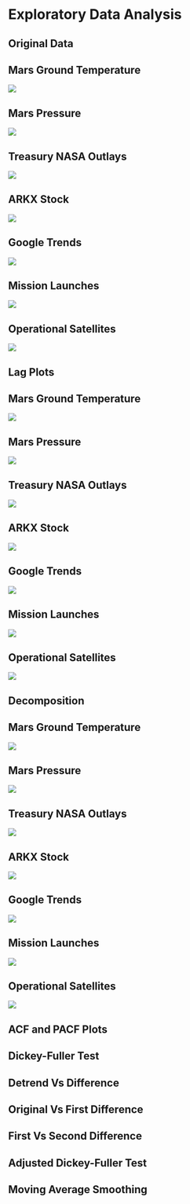 # Exploratory Data Analysis



## Original Data

::: {.panel-tabset}

## Mars Ground Temperature

![](../../docs_source/images/eda/original/original_mars_weather_ground_temperature_status.jpeg)


## Mars Pressure

![](../../docs_source/images/eda/original/original_pressure_current_pascals_status.jpeg)


## Treasury NASA Outlays

![](../../docs_source/images/eda/original/original_treasury_nasa_outlays_status.jpeg)


## ARKX Stock

![](../../docs_source/images/eda/original/original_arkx_stock_adj_close_status.jpeg)


## Google Trends

![](../../docs_source/images/eda/original/original_google_trends_space_exploration_status.jpeg)


## Mission Launches

![](../../docs_source/images/eda/original/original_launches_per_month_status.jpeg)


## Operational Satellites

![](../../docs_source/images/eda/original/original_satellites_operational_count_status.jpeg)

:::


## Lag Plots

::: {.panel-tabset}

## Mars Ground Temperature

![](../../docs_source/images/eda/lagplots/lagplots_mars_weather_ground_temperature_status.jpeg)


## Mars Pressure

![](../../docs_source/images/eda/lagplots/lagplots_pressure_current_pascals_status.jpeg)


## Treasury NASA Outlays

![](../../docs_source/images/eda/lagplots/lagplots_treasury_nasa_outlays_status.jpeg)


## ARKX Stock

![](../../docs_source/images/eda/lagplots/lagplots_arkx_stock_adj_close_status.jpeg)


## Google Trends

![](../../docs_source/images/eda/lagplots/lagplots_google_trends_space_exploration_status.jpeg)


## Mission Launches

![](../../docs_source/images/eda/lagplots/lagplots_launches_per_month_status.jpeg)


## Operational Satellites

![](../../docs_source/images/eda/lagplots/lagplots_satellites_operational_count_status.jpeg)

:::



## Decomposition


::: {.panel-tabset}

## Mars Ground Temperature

![](../../docs_source/images/eda/decomposition/decomposition_mars_weather_ground_temperature_status.jpeg)


## Mars Pressure

![](../../docs_source/images/eda/decomposition/decomposition_pressure_current_pascals_status.jpeg)


## Treasury NASA Outlays

![](../../docs_source/images/eda/decomposition/decomposition_treasury_nasa_outlays_status.jpeg)


## ARKX Stock

![](../../docs_source/images/eda/decomposition/decomposition_arkx_stock_adj_close_status.jpeg)


## Google Trends

![](../../docs_source/images/eda/decomposition/decomposition_google_trends_space_exploration_status.jpeg)


## Mission Launches

![](../../docs_source/images/eda/decomposition/decomposition_launches_per_month_status.jpeg)


## Operational Satellites

![](../../docs_source/images/eda/decomposition/decomposition_satellites_operational_count_status.jpeg)

:::



## ACF and PACF Plots


## Dickey-Fuller Test


## Detrend Vs Difference


## Original Vs First Difference


## First Vs Second Difference


## Adjusted Dickey-Fuller Test


## Moving Average Smoothing


